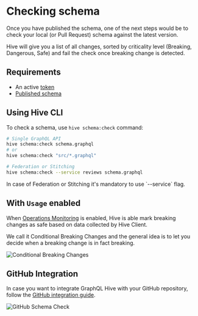 
# Checking schema

Once you have published the schema, one of the next steps would be to check your local (or Pull Request) schema against the latest version.

Hive will give you a list of all changes, sorted by criticality level (Breaking, Dangerous, Safe) and fail the check once breaking change is detected.

## Requirements

- An active [token](./tokens)
- [Published schema](./publish-schema)

## Using Hive CLI

To check a schema, use `hive schema:check` command:

```bash
# Single GraphQL API
hive schema:check schema.graphql
# or
hive schema:check "src/*.graphql"

# Federation or Stitching
hive schema:check --service reviews schema.graphql
```

<Callout emoji="💡">
  In case of Federation or Stitching it's mandatory to use `--service` flag.
</Callout>

## With `Usage` enabled

When [Operations Monitoring](./monitoring) is enabled, Hive is able mark breaking changes as safe based on data collected by Hive Client.

We call it Conditional Breaking Changes and the general idea is to let you decide when a breaking change is in fact breaking.

![Conditional Breaking Changes](../../public/conditional-breaking-changes.png)

## GitHub Integration

In case you want to integrate GraphQL Hive with your GitHub repository, follow the [GitHub integration guide](./integrations#github).

![GitHub Schema Check](../../public/github-schema-check.png)
